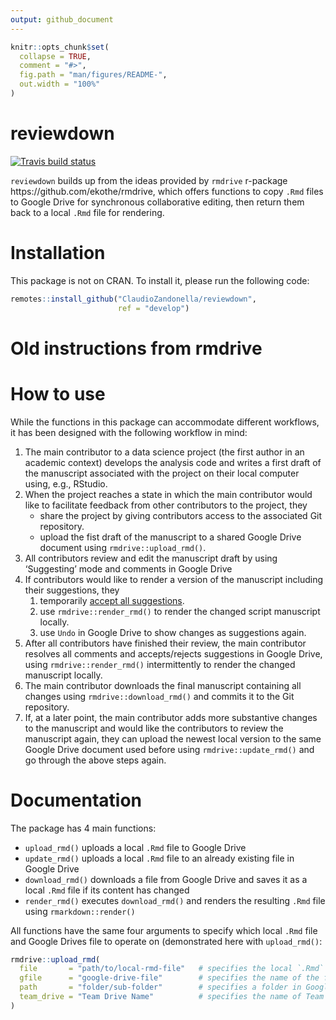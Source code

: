 ```yaml
---
output: github_document
---
```


<!-- README.md is generated from README.Rmd. Please edit that file -->

```r
knitr::opts_chunk$set(
  collapse = TRUE,
  comment = "#>",
  fig.path = "man/figures/README-",
  out.width = "100%"
)
```
# reviewdown

<!-- badges: start -->
[![Travis build status](https://travis-ci.com/ClaudioZandonella/reviewdown.svg?branch=develop)](https://travis-ci.com/ClaudioZandonella/reviewdown)
<!-- badges: end -->

`reviewdown` builds up from the ideas provided by `rmdrive` r-package https://github.com/ekothe/rmdrive, which offers functions to copy `.Rmd` files to Google Drive for synchronous collaborative editing, then return them back to a local `.Rmd` file for rendering.  


# Installation

This package is not on CRAN. To install it, please run the following code:

```r
remotes::install_github("ClaudioZandonella/reviewdown", 
                        ref = "develop")
```


# Old instructions from rmdrive


# How to use

While the functions in this package can accommodate different workflows, it has been designed with the following workflow in mind:

1. The main contributor to a data science project (the first author in an academic context) develops the analysis code and writes a first draft of the manuscript associated with the project on their local computer using, e.g., RStudio.
1. When the project reaches a state in which the main contributor would like to facilitate feedback from other contributors to the project, they
    - share the project by giving contributors access to the associated Git repository.
    - upload the fist draft of the manuscript to a shared Google Drive document using `rmdrive::upload_rmd()`.
1. All contributors review and edit the manuscript draft by using 'Suggesting' mode and comments in Google Drive
1. If contributors would like to render a version of the manuscript including their suggestions, they
    1. temporarily [accept all suggestions](https://support.google.com/docs/answer/6033474?co=GENIE.Platform%3DDesktop&hl=en).
    1. use `rmdrive::render_rmd()` to render the changed script manuscript locally.
    1. use `Undo` in Google Drive to show changes as suggestions again.
1. After all contributors have finished their review, the main contributor resolves all comments and accepts/rejects suggestions in Google Drive, using `rmdrive::render_rmd()` intermittently to render the changed manuscript locally.
1. The main contributor downloads the final manuscript containing all changes using `rmdrive::download_rmd()` and commits it to the Git repository.
1. If, at a later point, the main contributor adds more substantive changes to the manuscript and would like the contributors to review the manuscript again, they can upload the newest local version to the same Google Drive document used before using `rmdrive::update_rmd()` and go through the above steps again.

# Documentation

The package has 4 main functions:

- `upload_rmd()` uploads a local `.Rmd` file to Google Drive
- `update_rmd()` uploads a local `.Rmd` file to an already existing file in Google Drive
- `download_rmd()` downloads a file from Google Drive and saves it as a local `.Rmd` file if its content has changed
- `render_rmd()` executes `download_rmd()` and renders the resulting `.Rmd` file using `rmarkdown::render()`

All functions have the same four arguments to specify which local `.Rmd` file and Google Drives file to operate on (demonstrated here with `upload_rmd()`:

```r
rmdrive::upload_rmd(
  file       = "path/to/local-rmd-file"   # specifies the local `.Rmd` file (without extension)
  gfile      = "google-drive-file"        # specifies the name of the file on Google Drive (optional; defaults to `basename(file)`)
  path       = "folder/sub-folder"        # specifies a folder in Google Drive (optional; if not specified, the home directory of My Drive or the Team Drive is used)
  team_drive = "Team Drive Name"          # specifies the name of Team Drive (optional; if not specified, My Drive is used)
)
```
